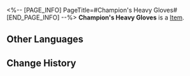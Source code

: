 <%-- [PAGE_INFO]
PageTitle=#Champion's Heavy Gloves#
[END_PAGE_INFO] --%>
{{Item Infobox
|id          = 31052
|image       = Item Champion's Heavy Gloves.png
|type        = 
|invCategory = Relics
|rarity      = 2
|effect      = 
|description = A pair of boxing gloves kept in excellent condition. Some slight wear doesn't hinder their effectiveness.
|source1     = [[Cavern of Corrosion: Silvermane Guard Restricted Zone]]
}}
'''Champion's Heavy Gloves''' is a [[Item]].

==Other Languages==
{{Other Languages
|en   = Champion's Heavy Gloves
|zhs  = 拳王的重炮拳套
|zht  = 拳王的重炮拳套
|ja   = チャンピオンの重砲グローブ
|ko   = 격투왕의 대포 글러브
|es   = Guantes pesados de la campeona
|fr   = Gants de championne
|ru   = Тяжёлые перчатки чемпиона
|th   = Champion's Heavy Gloves
|vi   = Găng Tay Pháo Của Quyền Vương
|de   = Schwere Handschuhe des Champions
|id   = Champion's Heavy Gloves
|pt   = Luvas Pesadas da Campeã
}}

==Change History==
{{Change History|2.0}}